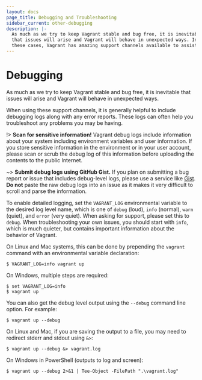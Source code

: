 ```yaml
---
layout: docs
page_title: Debugging and Troubleshooting
sidebar_current: other-debugging
description: |-
  As much as we try to keep Vagrant stable and bug free, it is inevitable
  that issues will arise and Vagrant will behave in unexpected ways. In
  these cases, Vagrant has amazing support channels available to assist you.
---
```


# Debugging

As much as we try to keep Vagrant stable and bug free, it is inevitable
that issues will arise and Vagrant will behave in unexpected ways.

When using these support channels, it is generally helpful to include
debugging logs along with any error reports. These logs can often help you
troubleshoot any problems you may be having.

!> **Scan for sensitive information!** Vagrant debug logs include information
about your system including environment variables and user information. If you
store sensitive information in the environment or in your user account, please
scan or scrub the debug log of this information before uploading the contents to
the public Internet.

~> **Submit debug logs using GitHub Gist.** If you plan on submitting a bug
report or issue that includes debug-level logs, please use a service like
[Gist](https://gist.github.com). **Do not** paste the raw debug logs into an
issue as it makes it very difficult to scroll and parse the information.

To enable detailed logging, set the `VAGRANT_LOG` environmental variable
to the desired log level name, which is one of `debug` (loud), `info` (normal),
`warn` (quiet), and `error` (very quiet). When asking for support, please
set this to `debug`. When troubleshooting your own issues, you should start
with `info`, which is much quieter, but contains important information
about the behavior of Vagrant.

On Linux and Mac systems, this can be done by prepending the `vagrant`
command with an environmental variable declaration:

```
$ VAGRANT_LOG=info vagrant up
```

On Windows, multiple steps are required:

```
$ set VAGRANT_LOG=info
$ vagrant up
```

You can also get the debug level output using the `--debug` command line
option. For example:

```
$ vagrant up --debug
```

On Linux and Mac, if you are saving the output to a file, you may need to redirect stderr and
stdout using `&>`:

```
$ vagrant up --debug &> vagrant.log
```

On Windows in PowerShell (outputs to log and screen):

```
$ vagrant up --debug 2>&1 | Tee-Object -FilePath ".\vagrant.log"
```
